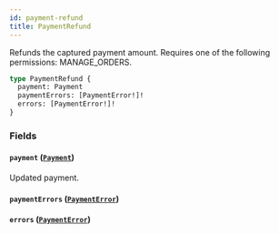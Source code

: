 ```yaml
---
id: payment-refund
title: PaymentRefund
---
```


Refunds the captured payment amount. Requires one of the following permissions: MANAGE_ORDERS.

```graphql
type PaymentRefund {
  payment: Payment
  paymentErrors: [PaymentError!]!
  errors: [PaymentError!]!
}
```

### Fields

#### `payment` ([`Payment`](../../../developer/api-reference/objects/payment))

Updated payment.

#### `paymentErrors` ([`PaymentError`](../../../developer/api-reference/objects/payment-error))

#### `errors` ([`PaymentError`](../../../developer/api-reference/objects/payment-error))
